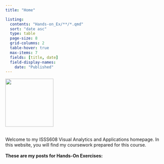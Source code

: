```yaml
---
title: "Home"

listing:
  contents: "Hands-on_Ex/**/*.qmd" 
  sort: "date asc"
  type: table
  page-size: 8
  grid-columns: 2
  table-hover: true
  max-items: 7
  fields: [title, date]
  field-display-names:
    date: "Published"
---
```


::::: grid
::: g-col-3
![](penguin_wand.jpg){width="150px"}
:::

::: g-col-8
<br> Welcome to my ISSS608 Visual Analytics and Applications homepage. In this website, you will find my coursework prepared for this course. <br> <br> **These are my posts for Hands-On Exercises:**
:::
:::::
